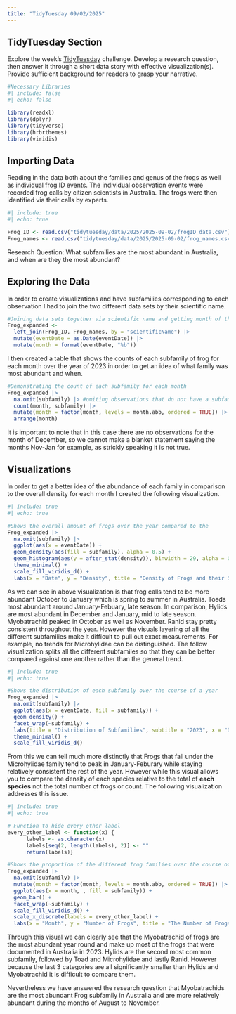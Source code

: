 ```yaml
---
title: "TidyTuesday 09/02/2025"
---
```



## TidyTuesday Section

Explore the week's [TidyTuesday](https://github.com/rfordatascience/tidytuesday) challenge. Develop a research question, then answer it through a short data story with effective visualization(s).  Provide sufficient background for readers to grasp your narrative.

```r
#Necessary Libraries
#| include: false
#| echo: false

library(readxl)
library(dplyr)
library(tidyverse)
library(hrbrthemes)
library(viridis)
```

## Importing Data

Reading in the data both about the families and genus of the frogs as well as individual frog ID events. The individual observation events were recorded frog calls by citizen scientists in Australia. The frogs were then identified via their calls by experts. 

```r
#| include: true
#| echo: true

Frog_ID <- read.csv("tidytuesday/data/2025/2025-09-02/frogID_data.csv")
Frog_names <- read.csv("tidytuesday/data/2025/2025-09-02/frog_names.csv")
```

Research Question: What subfamilies are the most abundant in Australia, and when are they the most abundant?

## Exploring the Data 

In order to create visualizations and have subfamilies corresponding to each observation I had to join the two different data sets by their scientific name. 

```r
#Joining data sets together via scientific name and getting month of the observations
Frog_expanded <- 
  left_join(Frog_ID, Frog_names, by = "scientificName") |> 
  mutate(eventDate = as.Date(eventDate)) |> 
  mutate(month = format(eventDate, "%b")) 
```
I then created a table that shows the counts of each subfamily of frog for each month over the year of 2023 in order to get an idea of what family was most abundant and when. 

```r
#Demonstrating the count of each subfamily for each month
Frog_expanded |> 
  na.omit(subfamily) |> #omiting observations that do not have a subfamily, excludes >9000 observations
  count(month, subfamily) |> 
  mutate(month = factor(month, levels = month.abb, ordered = TRUE)) |> 
  arrange(month)
```

It is important to note that in this case there are no observations for the month of December, so we cannot make a blanket statement saying the months Nov-Jan for example, as strickly speaking it is not true. 


## Visualizations 

In order to get a better idea of the abundance of each family in comparison to the overall density for each month I created the following visualization. 

```r
#| include: true
#| echo: true

#Shows the overall amount of frogs over the year compared to the 
Frog_expanded |> 
  na.omit(subfamily) |>
  ggplot(aes(x = eventDate)) + 
  geom_density(aes(fill = subfamily), alpha = 0.5) +
  geom_histogram(aes(y = after_stat(density)), binwidth = 29, alpha = 0.5) + 
  theme_minimal() + 
  scale_fill_viridis_d() + 
  labs(x = "Date", y = "Density", title = "Density of Frogs and their Subfamilies over Time", subtitle = "2023", fill = "Subfamily")
```
As we can see in above visualization is that frog calls tend to be more abundant October to January which is spring to summer in Australia. Toads most abundant around January-Febuary, late season. In comparison, Hylids are most abundant in December and January, mid to late season. Myobatrachid peaked in October as well as November. Ranid stay pretty consistent throughout the year. However the visuals layering of all the different subfamilies make it difficult to pull out exact measurements. For example, no trends for Microhylidae can be distinguished. The follow visualization splits all the different subfamiles so that they can be better compared against one another rather than the general trend. 


```r
#| include: true
#| echo: true

#Shows the distribution of each subfamily over the course of a year
Frog_expanded |> 
  na.omit(subfamily) |>
  ggplot(aes(x = eventDate, fill = subfamily)) +
  geom_density() +
  facet_wrap(~subfamily) + 
  labs(title = "Distribution of Subfamilies", subtitle = "2023", x = "Date", y = "Probability Density", fill = "Subfamily") + 
  theme_minimal() + 
  scale_fill_viridis_d()
```

From this we can tell much more distinctly that Frogs that fall under the Microhylidae family tend to peak in January-Feburary while staying relatively consistent the rest of the year. However while this visual allows you to compare the density of each species relative to the total of **each species** not the total number of frogs or count. The following visualization addresses this issue. 


```r
#| include: true
#| echo: true

# Function to hide every other label
every_other_label <- function(x) {
      labels <- as.character(x)
      labels[seq(2, length(labels), 2)] <- ""
      return(labels)}

#Shows the proportion of the different frog families over the course of the year 
Frog_expanded |>
  na.omit(subfamily) |>
  mutate(month = factor(month, levels = month.abb, ordered = TRUE)) |> 
  ggplot(aes(x = month, , fill = subfamily)) + 
  geom_bar() + 
  facet_wrap(~subfamily) + 
  scale_fill_viridis_d() + 
  scale_x_discrete(labels = every_other_label) + 
  labs(x = "Month", y = "Number of Frogs", title = "The Number of Frogs of each Subfamily per Month", subtitle = "2023", fill = "Subfamily")
```

Through this visual we can clearly see that the Myobatrachid of frogs are the most abundant year round and make up most of the frogs that were documented in Australia in 2023. Hylids are the second most common subfamily, followed by Toad and Microhylidae and lastly Ranid. However because the last 3 categories are all significantly smaller than Hylids and Myobatrachid it is difficult to compare them. 

Nevertheless we have answered the research question that Myobatrachids are the most abundant Frog subfamily in Australia and are more relatively abundant during the months of August to November. 

